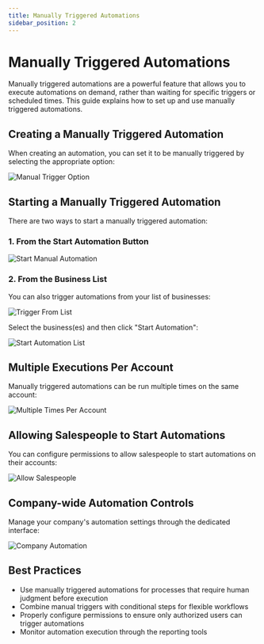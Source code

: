 ```yaml
---
title: Manually Triggered Automations
sidebar_position: 2
---
```


# Manually Triggered Automations

Manually triggered automations are a powerful feature that allows you to execute automations on demand, rather than waiting for specific triggers or scheduled times. This guide explains how to set up and use manually triggered automations.

## Creating a Manually Triggered Automation

When creating an automation, you can set it to be manually triggered by selecting the appropriate option:

![Manual Trigger Option](./img/automations/manually-triggered/manual_trigger_option.jpg)

## Starting a Manually Triggered Automation

There are two ways to start a manually triggered automation:

### 1. From the Start Automation Button

![Start Manual Automation](./img/automations/manually-triggered/start_manual_automation.jpg)

### 2. From the Business List

You can also trigger automations from your list of businesses:

![Trigger From List](./img/automations/manually-triggered/trigger_from_list.jpg)

Select the business(es) and then click "Start Automation":

![Start Automation List](./img/automations/manually-triggered/start_automation_list.jpg)

## Multiple Executions Per Account

Manually triggered automations can be run multiple times on the same account:

![Multiple Times Per Account](./img/automations/manually-triggered/multiple_times_per_account.jpg)

## Allowing Salespeople to Start Automations

You can configure permissions to allow salespeople to start automations on their accounts:

![Allow Salespeople](./img/automations/manually-triggered/allow_salespeople.jpg)

## Company-wide Automation Controls

Manage your company's automation settings through the dedicated interface:

![Company Automation](./img/automations/manually-triggered/company_automation.jpg)

## Best Practices

- Use manually triggered automations for processes that require human judgment before execution
- Combine manual triggers with conditional steps for flexible workflows
- Properly configure permissions to ensure only authorized users can trigger automations
- Monitor automation execution through the reporting tools